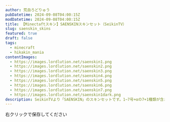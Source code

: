 ```yaml
---
author: 荒血ろどりゅう
pubDatetime: 2024-09-08T04:00:15Z
modDatetime: 2024-09-08T04:00:15Z
title: 【Minectaftスキン】SAENSKINスキンセット（SeikinTV）
slug: saenskin_skins
featured: true
draft: false
tags:
  - minecraft
  - hikakin_mania
contentImages:
  - https://images.lordlution.net/saenskin1.png
  - https://images.lordlution.net/saenskin2.png
  - https://images.lordlution.net/saenskin3.png
  - https://images.lordlution.net/saenskin4.png
  - https://images.lordlution.net/saenskin5.png
  - https://images.lordlution.net/saenskin6.png
  - https://images.lordlution.net/saenskin7.png
  - https://images.lordlution.net/saenskin1dark.png
description: SeikinTVより「SAENSKIN」のスキンセットです。1~7号+αの7+1種類が含まれています。才能の無駄遣いだなぁ、そうに決まってる。
---
```


<ContentImage
  imagePath={frontmatter.contentImages[0]}
  alt="トッキュウ1号のTシャツを着たセイキンのマイクラスキン画像"
  mode="mcskin"
  mask={false}
/>
<ContentImage
  imagePath={frontmatter.contentImages[1]}
  alt="トッキュウ2号のTシャツを着たセイキンのマイクラスキン画像"
  mode="mcskin"
  mask={false}
/>
<ContentImage
  imagePath={frontmatter.contentImages[2]}
  alt="トッキュウ3号のTシャツを着たセイキンのマイクラスキン画像"
  mode="mcskin"
  mask={false}
/>
<ContentImage
  imagePath={frontmatter.contentImages[3]}
  alt="トッキュウ4号のTシャツを着たセイキンのマイクラスキン画像"
  mode="mcskin"
  mask={false}
/>
<ContentImage
  imagePath={frontmatter.contentImages[4]}
  alt="トッキュウ5号のTシャツを着たセイキンのマイクラスキン画像"
  mode="mcskin"
  mask={false}
/>
<ContentImage
  imagePath={frontmatter.contentImages[5]}
  alt="トッキュウ6号のTシャツを着たセイキンのマイクラスキン画像"
  mode="mcskin"
  mask={false}
/>
<ContentImage
  imagePath={frontmatter.contentImages[6]}
  alt="トッキュウ7号のTシャツを着たセイキンのマイクラスキン画像"
  mode="mcskin"
  mask={false}
/>
<ContentImage
  imagePath={frontmatter.contentImages[7]}
  alt="トッキュウ1号の形態変化のTシャツを着たセイキンのマイクラスキン画像"
  mode="mcskin"
  mask={true}
/>

右クリックで保存してください
